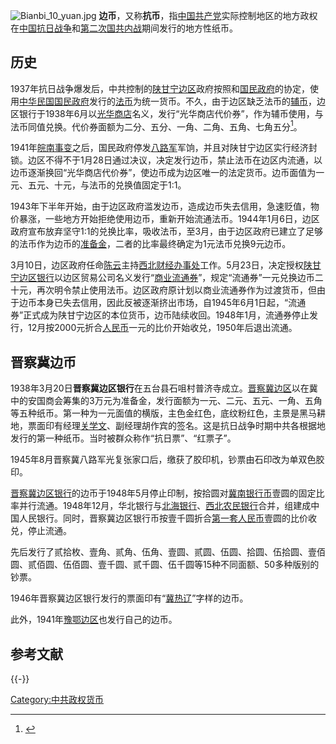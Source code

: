 {{refimprove|time=2015-10-27T11:19:37+00:00}}
[[File:Bianbi_10_yuan.jpg|thumb]]
'''边币'''，又称'''抗币'''，指[[中国共产党|中国共产党]]实际控制地区的地方政权在[[中国抗日战争|中国抗日战争]]和[[第二次国共内战|第二次国共内战]]期间发行的地方性纸币。

== 历史 ==
1937年抗日战争爆发后，中共控制的[[陕甘宁边区|陕甘宁边区]]政府按照和[[国民政府|国民政府]]的协定，使用[[中华民国|中华民国]][[国民政府|国民政府]]发行的[[法币|法币]]为统一货币。不久，由于边区缺乏法币的[[辅币|辅币]]，边区银行于1938年6月以[[光华商店|光华商店]]名义，发行“光华商店代价券”，作为辅币使用，与法币同值兑换。代价券面额为二分、五分、一角、二角、五角、七角五分<ref>{{cite web |title=陕甘宁边区银行发行边币7毛5分币创我国货币历史 |url=https://www.sdic.com.cn/cn/zhuanti/qzjd/ghlc/webinfo/2011/05/1316736443745179.htm |website=国家开发投资集团有限公司 |accessdate=2020-03-21}}</ref>。

1941年[[皖南事变|皖南事变]]之后，国民政府停发[[八路军|八路军]]军饷，并且对陕甘宁边区实行经济封锁。边区不得不于1月28日通过决议，决定发行边币，禁止法币在边区内流通，以边币逐渐换回“光华商店代价券”，使边币成为边区唯一的法定货币。边币面值为一元、五元、十元，与法币的兑换值固定于1:1。

1943年下半年开始，由于边区政府滥发边币，造成边币失去信用，急速贬值，物价暴涨，一些地方开始拒绝使用边币，重新开始流通法币。1944年1月6日，边区政府宣布放弃坚守1:1的兑换比率，吸收法币，至3月，由于边区政府已建立了足够的法币作为边币的[[准备金|准备金]]，二者的比率最终确定为1元法币兑换9元边币。

3月10日，边区政府任命[[陈云|陈云]]主持[[西北财经办事处|西北财经办事处]]工作。5月23日，决定授权[[陕甘宁边区银行|陕甘宁边区银行]]以边区贸易公司名义发行“[[商业流通券|商业流通券]]”，规定“流通券”一元兑换边币二十元，再次明令禁止使用法币。边区政府原计划以商业流通券作为过渡货币，但由于边币本身已失去信用，因此反被逐渐挤出市场，自1945年6月1日起，“流通券”正式成为陕甘宁边区的本位货币，边币陆续收回。1948年1月，流通券停止发行，12月按2000元折合[[人民币|人民币]]一元的比价开始收兑，1950年后退出流通。

==晋察冀边币==
1938年3月20日'''晋察冀边区银行'''在五台县石咀村普济寺成立。[[晋察冀边区|晋察冀边区]]以在冀中的安国商会筹集的3万元为准备金，发行面额为一元、二元、五元、一角、五角等五种纸币。第一种为一元面值的横版，主色金红色，底纹粉红色，主景是黑马耕地，票面印有经理[[关学文|关学文]]、副经理胡作宾的签名。这是抗日战争时期中共各根据地发行的第一种纸币。当时被群众称作“抗日票”、“红票子”。

1945年8月晋察冀八路军光复张家口后，缴获了胶印机，钞票由石印改为单双色胶印。

[[晋察冀边区银行|晋察冀边区银行]]的边币于1948年5月停止印制，按拾圆对[[冀南银行币|冀南银行币]]壹圆的固定比率并行流通。1948年12月，华北银行与[[北海银行|北海银行]]、[[西北农民银行|西北农民银行]]合并，组建成中国人民银行。同时，晋察冀边区银行币按壹千圆折合[[第一套人民币|第一套人民币]]壹圆的比价收兑，停止流通。

先后发行了贰拾枚、壹角、贰角、伍角、壹圆、贰圆、伍圆、拾圆、伍拾圆、壹佰圆、贰佰圆、伍佰圆、壹千圆、贰千圆、伍千圆等15种不同面额、50多种版别的钞票。

1946年晋察冀边区银行发行的票面印有“[[冀热辽|冀热辽]]”字样的边币。

此外，1941年[[豫鄂边区|豫鄂边区]]也发行自己的边币。

== 参考文献 ==

{{Reflist|25em}}

{{-}}
{{ROCCurrencies}}

[[Category:中共政权货币|Category:中共政权货币]]